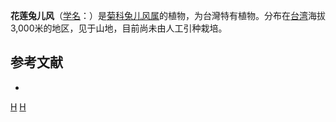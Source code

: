 {{Speciesbox 
| taxon = Ainsliaea paucicapitata
| authority = [[早田文藏|Hayata]]
}}

'''花莲兔儿风'''（[[学名|学名]]：{{lang|la|''Ainsliaea paucicapitata''}}）是[[菊科|菊科]][[兔儿风属|兔儿风属]]的植物，为台灣特有植物。分布在[[台湾|台湾]]海拔3,000米的地区，见于山地，目前尚未由人工引种栽培。

== 参考文献 ==
<div class="references-small">
* {{cite web| url =http://www.bioinfo.cn/db05/KmzwSpecies.php?action=view&id=3183| title =花莲兔儿风| work =《中国高等植物数据库全库》| publisher =中国科学院微生物研究所| author =昆明植物研究所| accessdate =2009-02-24| deadurl =yes| archiveurl =https://web.archive.org/web/20160305014847/http://www.bioinfo.cn/db05/KmzwSpecies.php?action=view&id=3183| archivedate =2016-03-05}}
</div>
{{Taxonbar|from=Q15226430}}

[[Category:兔儿风属|H]]
[[Category:臺灣特有植物|H]]


{{植物小作品}}